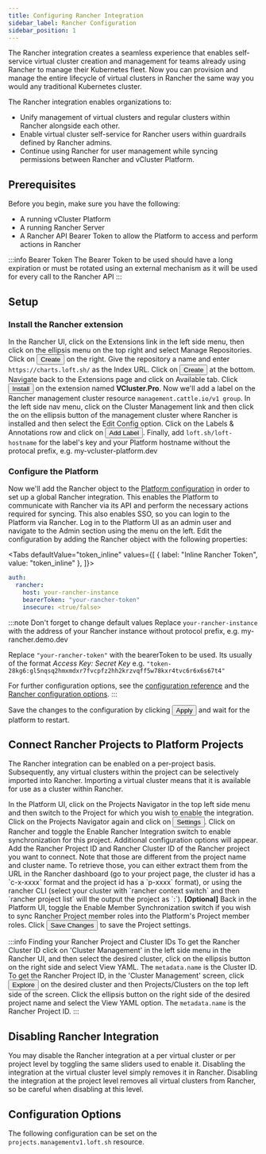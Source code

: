 ```yaml
---
title: Configuring Rancher Integration
sidebar_label: Rancher Configuration
sidebar_position: 1
---
```





The Rancher integration creates a seamless experience that enables self-service virtual cluster creation and management for teams already using Rancher to manage their Kubernetes fleet. Now you can provision and manage the entire lifecycle of virtual clusters in Rancher the same way you would any traditional Kubernetes cluster.

The Rancher integration enables organizations to:
- Unify management of virtual clusters and regular clusters within Rancher alongside each other.
- Enable virtual cluster self-service for Rancher users within guardrails defined by Rancher admins.
- Continue using Rancher for user management while syncing permissions between Rancher and vCluster Platform.

## Prerequisites

Before you begin, make sure you have the following:

- A running vCluster Platform
- A running Rancher Server
- A Rancher API Bearer Token to allow the Platform to access and perform actions in Rancher

:::info Bearer Token
The Bearer Token to be used should have a long expiration or must be rotated using an external mechanism as it will be used for every call to the Rancher API
:::

## Setup

### Install the Rancher extension

<Flow id="install-rancher-plugin">
  <Step>
    In the Rancher UI, click on the <NavStep>Extensions</NavStep> link in the left side menu, then click on the ellipsis menu on the top right and select <Label>Manage Repositories</Label>.
  </Step>
  <Step>
    Click on <Button>Create</Button> on the right. Give the repository a name and enter <code>https://charts.loft.sh/</code> as the Index URL.
  </Step>
  <Step>
    Click on <Button>Create</Button> at the bottom.
  </Step>
  <Step>
    Navigate back to the <NavStep>Extensions</NavStep> page and click on <Label>Available</Label> tab. Click <Button>Install</Button> on the extension named <b>VCluster.Pro</b>.
  </Step>
  <Step>
    Now we'll add a label on the Rancher management cluster resource <code>management.cattle.io/v1 group</code>. In the left side nav menu, click on the <Label>Cluster Management</Label> link and then click the on the ellipsis button of the management cluster where Rancher is installed and then select the <Label>Edit Config</Label> option.
  </Step>
  <Step>
    Click on the <Label>Labels & Annotations</Label> row and click on <Button>Add Label</Button>. Finally, add <code>loft.sh/loft-hostname</code> for the label's key and your Platform hostname without the protocal prefix, e.g. my-vcluster-platform.dev
  </Step>
</Flow>

### Configure the Platform
Now we'll add the Rancher object to the [Platform configuration](../../api/resources/config) in order to set up a global Rancher integration. This enables the Platform to communicate with Rancher via its API and perform the necessary actions required for syncing. This also enables SSO, so you can login to the Platform via Rancher.
<Flow id="rancher-global-setup">
  <Step>
    Log in to the Platform UI as an admin user and navigate to the <NavStep>Admin</NavStep> section using the menu on the left.
  </Step>
  <Step>
    Edit the configuration by adding the Rancher object with the following
    properties:

  <Tabs defaultValue="token_inline" values={[
    { label: "Inline Rancher Token", value: "token_inline" },
  ]}>

  <TabItem value="token_inline">

```yaml
auth:
  rancher:
    host: your-rancher-instance
    bearerToken: "your-rancher-token"
    insecure: <true/false>
```

  </TabItem>

  </Tabs>


:::note Don't forget to change default values
Replace `your-rancher-instance` with the address of your Rancher instance without protocol prefix, e.g. my-rancher.demo.dev

Replace `"your-rancher-token"` with the bearerToken to be used. Its usually of the format *Access Key: Secret Key*  e.g. `"token-28kg6:gl5nqsq2hmxmdxr7fvcpfz2hh2krzvqff5w78kxr4tvc6r6x6s67t4"`

For further configuration options, see the [configuration reference](../../api/resources/config) and the [Rancher configuration options](#configuration-options).
:::

  </Step>
  <Step>Save the changes to the configuration by clicking <Button>Apply</Button> and wait for the platform to restart.</Step>
</Flow>

## Connect Rancher Projects to Platform Projects
The Rancher integration can be enabled on a per-project basis. Subsequently, any virtual clusters within the project can be selectively imported into Rancher. Importing a virtual cluster means that it is available for use as a cluster within Rancher.

<Flow id="rancher-project-setup">
  <Step>
    In the Platform UI, click on the <Label>Projects Navigator</Label> in the top left side menu and then switch to the Project for which you wish to enable the integration. Click on the <Label>Projects Navigator</Label> again and click on <Button>Settings</Button>.
  </Step>
  <Step>
    Click on <NavStep>Rancher</NavStep> and toggle the <Label>Enable Rancher Integration</Label> switch to enable synchronization for this project. Additional configuration options will appear.
  </Step>
  <Step>
    Add the <Label>Rancher Project ID</Label> and <Label>Rancher Cluster ID</Label> of the Rancher project you want to connect. Note that those are different from the project name and cluster name. To retrieve those, you can either extract them from the URL in the Rancher dashboard (go to your project page, the cluster id has a `c-x-xxxx` format and the project id has a `p-xxxx` format), or using the rancher CLI (select your cluster with `rancher context switch` and then `rancher project list` will the output the project as `<cluster-id>:<project-id>`).
  </Step>
  <Step>
    <b>[Optional]</b> Back in the Platform UI, toggle the <Label>Enable Member Synchronization</Label> switch if you wish to sync Rancher Project member roles into the Platform's Project member roles.
  </Step>
  <Step>
    Click <Button>Save Changes</Button> to save the Project settings.
  </Step>
</Flow>

:::info Finding your Rancher Project and Cluster IDs
To get the <Label>Rancher Cluster ID</Label> click on 'Cluster Management' in the left side menu in the Rancher UI, and then select the desired cluster, click on the ellipsis button on the right side and select <Label>View YAML</Label>. The <code>metadata.name</code> is the Cluster ID. To get the <Label>Rancher Project ID</Label>, in the 'Cluster Management' screen, click <Button>Explore</Button> on the desired cluster and then <NavStep>Projects/Clusters</NavStep> on the top left side of the screen. Click the ellipsis button on the right side of the desired project name and select the <Label>View YAML</Label> option. The <code>metadata.name</code> is the <Label>Rancher Project ID</Label>.
:::

##  Disabling Rancher Integration
You may disable the Rancher integration at a per virtual cluster or per project level by toggling the same sliders
used to enable it. Disabling the integration at the virtual cluster level simply removes it in Rancher.
Disabling the integration at the project level removes all virtual clusters from Rancher, so be careful
when disabling at this level.


## Configuration Options
The following configuration can be set on the <code>projects.managementv1.loft.sh</code> resource.

<PartialRancher />
